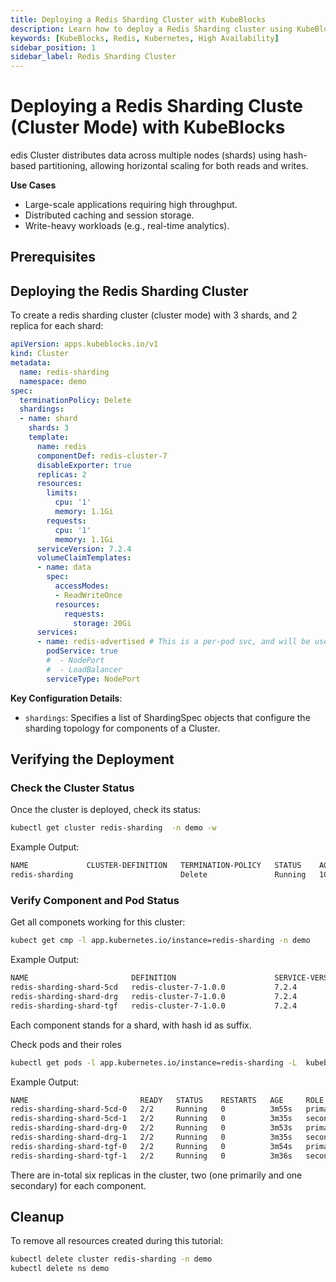 ```yaml
---
title: Deploying a Redis Sharding Cluster with KubeBlocks
description: Learn how to deploy a Redis Sharding cluster using KubeBlocks. This guide covers configuration, verification, failover testing, and timeout configuration.
keywords: [KubeBlocks, Redis, Kubernetes, High Availability]
sidebar_position: 1
sidebar_label: Redis Sharding Cluster
---
```


# Deploying a Redis Sharding Cluste (Cluster Mode) with KubeBlocks

edis Cluster distributes data across multiple nodes (shards) using hash-based partitioning, allowing horizontal scaling for both reads and writes.

**Use Cases**
- Large-scale applications requiring high throughput.
- Distributed caching and session storage.
- Write-heavy workloads (e.g., real-time analytics).

## Prerequisites


<Prerequisites />

## Deploying the Redis Sharding Cluster

To create a redis sharding cluster (cluster mode)  with 3 shards, and 2 replica for each shard:

```yaml
apiVersion: apps.kubeblocks.io/v1
kind: Cluster
metadata:
  name: redis-sharding
  namespace: demo
spec:
  terminationPolicy: Delete
  shardings:
  - name: shard
    shards: 3
    template:
      name: redis
      componentDef: redis-cluster-7
      disableExporter: true
      replicas: 2
      resources:
        limits:
          cpu: '1'
          memory: 1.1Gi
        requests:
          cpu: '1'
          memory: 1.1Gi
      serviceVersion: 7.2.4
      volumeClaimTemplates:
      - name: data
        spec:
          accessModes:
          - ReadWriteOnce
          resources:
            requests:
              storage: 20Gi
      services:
      - name: redis-advertised # This is a per-pod svc, and will be used to parse advertised endpoints
        podService: true
        #  - NodePort
        #  - LoadBalancer
        serviceType: NodePort
```

**Key Configuration Details**:
- `shardings`: Specifies a list of ShardingSpec objects that configure the sharding topology for components of a Cluster.

## Verifying the Deployment

### Check the Cluster Status
Once the cluster is deployed, check its status:
```bash
kubectl get cluster redis-sharding  -n demo -w
```
Example Output:
```bash
NAME             CLUSTER-DEFINITION   TERMINATION-POLICY   STATUS    AGE
redis-sharding                        Delete               Running   103s
```

### Verify Component and Pod Status

Get all componets working for this cluster:
```bash
kubect get cmp -l app.kubernetes.io/instance=redis-sharding -n demo
```

Example Output:
```bash
NAME                       DEFINITION                      SERVICE-VERSION   STATUS    AGE
redis-sharding-shard-5cd   redis-cluster-7-1.0.0           7.2.4             Running   2m34s
redis-sharding-shard-drg   redis-cluster-7-1.0.0           7.2.4             Running   2m34s
redis-sharding-shard-tgf   redis-cluster-7-1.0.0           7.2.4             Running   2m34s
```
Each component stands for a shard, with hash id as suffix.

Check pods and their roles

```bash
kubectl get pods -l app.kubernetes.io/instance=redis-sharding -L  kubeblocks.io/role -n demo
```

Example Output:
```bash
NAME                         READY   STATUS    RESTARTS   AGE     ROLE
redis-sharding-shard-5cd-0   2/2     Running   0          3m55s   primary
redis-sharding-shard-5cd-1   2/2     Running   0          3m35s   secondary
redis-sharding-shard-drg-0   2/2     Running   0          3m53s   primary
redis-sharding-shard-drg-1   2/2     Running   0          3m35s   secondary
redis-sharding-shard-tgf-0   2/2     Running   0          3m54s   primary
redis-sharding-shard-tgf-1   2/2     Running   0          3m36s   secondary
```
There are in-total six replicas in the cluster, two (one primarily and one secondary) for each component.


## Cleanup
To remove all resources created during this tutorial:

```bash
kubectl delete cluster redis-sharding -n demo
kubectl delete ns demo
```